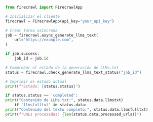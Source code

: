 ```python Python
from firecrawl import FirecrawlApp

# Inicializar el cliente
firecrawl = FirecrawlApp(api_key="your_api_key")

# Crear tarea asíncrona
job = firecrawl.async_generate_llms_text(
    url="https://example.com",
)

if job.success:
    job_id = job.id

# Comprobar el estado de la generación de LLMs.txt
status = firecrawl.check_generate_llms_text_status("job_id")

# Imprimir el estado actual
print(f"Estado: {status.status}")

if status.status == 'completed':
print("Contenido de LLMs.txt:", status.data.llmstxt)
    if 'llmsfulltxt' in status.data:
print("Contenido del texto completo:", status.data.llmsfulltxt)
print(f"URLs procesadas: {len(status.data.processed_urls)}")
```
